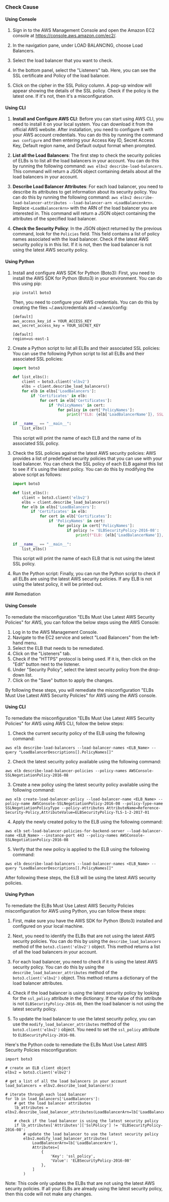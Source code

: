 

<Tabs><Tab title='Cause'>
### Check Cause

#### Using Console

1. Sign in to the AWS Management Console and open the Amazon EC2 console at https://console.aws.amazon.com/ec2/.
   
2. In the navigation pane, under LOAD BALANCING, choose Load Balancers.

3. Select the load balancer that you want to check.

4. In the bottom panel, select the "Listeners" tab. Here, you can see the SSL certificate and Policy of the load balancer.

5. Click on the cipher in the SSL Policy column. A pop-up window will appear showing the details of the SSL policy. Check if the policy is the latest one. If it's not, then it's a misconfiguration.

#### Using CLI

1. **Install and Configure AWS CLI**: Before you can start using AWS CLI, you need to install it on your local system. You can download it from the official AWS website. After installation, you need to configure it with your AWS account credentials. You can do this by running the command `aws configure` and then entering your Access Key ID, Secret Access Key, Default region name, and Default output format when prompted.

2. **List all the Load Balancers**: The first step to check the security policies of ELBs is to list all the load balancers in your account. You can do this by running the following command: `aws elbv2 describe-load-balancers`. This command will return a JSON object containing details about all the load balancers in your account.

3. **Describe Load Balancer Attributes**: For each load balancer, you need to describe its attributes to get information about its security policy. You can do this by running the following command: `aws elbv2 describe-load-balancer-attributes --load-balancer-arn <LoadBalancerArn>`. Replace `<LoadBalancerArn>` with the ARN of the load balancer you are interested in. This command will return a JSON object containing the attributes of the specified load balancer.

4. **Check the Security Policy**: In the JSON object returned by the previous command, look for the `Policies` field. This field contains a list of policy names associated with the load balancer. Check if the latest AWS security policy is in this list. If it is not, then the load balancer is not using the latest AWS security policy.

#### Using Python

1. Install and configure AWS SDK for Python (Boto3):
   First, you need to install the AWS SDK for Python (Boto3) in your environment. You can do this using pip:
   ```
   pip install boto3
   ```
   Then, you need to configure your AWS credentials. You can do this by creating the files ~/.aws/credentials and ~/.aws/config:
   ```
   [default]
   aws_access_key_id = YOUR_ACCESS_KEY
   aws_secret_access_key = YOUR_SECRET_KEY
   ```
   ```
   [default]
   region=us-east-1
   ```

2. Create a Python script to list all ELBs and their associated SSL policies:
   You can use the following Python script to list all ELBs and their associated SSL policies:
   ```python
   import boto3

   def list_elbs():
       client = boto3.client('elbv2')
       elbs = client.describe_load_balancers()
       for elb in elbs['LoadBalancers']:
           if 'Certificates' in elb:
               for cert in elb['Certificates']:
                   if 'PolicyNames' in cert:
                       for policy in cert['PolicyNames']:
                           print(f"ELB: {elb['LoadBalancerName']}, SSL Policy: {policy}")

   if __name__ == "__main__":
       list_elbs()
   ```
   This script will print the name of each ELB and the name of its associated SSL policy.

3. Check the SSL policies against the latest AWS security policies:
   AWS provides a list of predefined security policies that you can use with your load balancer. You can check the SSL policy of each ELB against this list to see if it's using the latest policy. You can do this by modifying the above script as follows:
   ```python
   import boto3

   def list_elbs():
       client = boto3.client('elbv2')
       elbs = client.describe_load_balancers()
       for elb in elbs['LoadBalancers']:
           if 'Certificates' in elb:
               for cert in elb['Certificates']:
                   if 'PolicyNames' in cert:
                       for policy in cert['PolicyNames']:
                           if policy != 'ELBSecurityPolicy-2016-08':  # replace with the name of the latest policy
                               print(f"ELB: {elb['LoadBalancerName']}, SSL Policy: {policy}")

   if __name__ == "__main__":
       list_elbs()
   ```
   This script will print the name of each ELB that is not using the latest SSL policy.

4. Run the Python script:
   Finally, you can run the Python script to check if all ELBs are using the latest AWS security policies. If any ELB is not using the latest policy, it will be printed out.

</Tab>

<Tab title='Remediation'>
### Remediation

#### Using Console

To remediate the misconfiguration "ELBs Must Use Latest AWS Security Policies" for AWS, you can follow the below steps using the AWS Console:

1. Log in to the AWS Management Console.
2. Navigate to the EC2 service and select "Load Balancers" from the left-hand menu.
3. Select the ELB that needs to be remediated.
4. Click on the "Listeners" tab.
5. Check if the "HTTPS" protocol is being used. If it is, then click on the "Edit" button next to the listener.
6. Under "Security Policy", select the latest security policy from the drop-down list.
7. Click on the "Save" button to apply the changes.

By following these steps, you will remediate the misconfiguration "ELBs Must Use Latest AWS Security Policies" for AWS using the AWS console.

#### Using CLI

To remediate the misconfiguration "ELBs Must Use Latest AWS Security Policies" for AWS using AWS CLI, follow the below steps:

1. Check the current security policy of the ELB using the following command:

```
aws elb describe-load-balancers --load-balancer-names <ELB_Name> --query "LoadBalancerDescriptions[].PolicyNames[]"
```

2. Check the latest security policy available using the following command:

```
aws elb describe-load-balancer-policies --policy-names AWSConsole-SSLNegotiationPolicy-2016-08
```

3. Create a new policy using the latest security policy available using the following command:

```
aws elb create-load-balancer-policy --load-balancer-name <ELB_Name> --policy-name AWSConsole-SSLNegotiationPolicy-2016-08 --policy-type-name SSLNegotiationPolicyType --policy-attributes AttributeName=Reference-Security-Policy,AttributeValue=ELBSecurityPolicy-TLS-1-2-2017-01
```

4. Apply the newly created policy to the ELB using the following command:

```
aws elb set-load-balancer-policies-for-backend-server --load-balancer-name <ELB_Name> --instance-port 443 --policy-names AWSConsole-SSLNegotiationPolicy-2016-08
```

5. Verify that the new policy is applied to the ELB using the following command:

```
aws elb describe-load-balancers --load-balancer-names <ELB_Name> --query "LoadBalancerDescriptions[].PolicyNames[]"
```

After following these steps, the ELB will be using the latest AWS security policies.

#### Using Python

To remediate the ELBs Must Use Latest AWS Security Policies misconfiguration for AWS using Python, you can follow these steps:

1. First, make sure you have the AWS SDK for Python (Boto3) installed and configured on your local machine.

2. Next, you need to identify the ELBs that are not using the latest AWS security policies. You can do this by using the `describe_load_balancers` method of the `boto3.client('elbv2')` object. This method returns a list of all the load balancers in your account.

3. For each load balancer, you need to check if it is using the latest AWS security policy. You can do this by using the `describe_load_balancer_attributes` method of the `boto3.client('elbv2')` object. This method returns a dictionary of the load balancer attributes.

4. Check if the load balancer is using the latest security policy by looking for the `ssl_policy` attribute in the dictionary. If the value of this attribute is not `ELBSecurityPolicy-2016-08`, then the load balancer is not using the latest security policy.

5. To update the load balancer to use the latest security policy, you can use the `modify_load_balancer_attributes` method of the `boto3.client('elbv2')` object. You need to set the `ssl_policy` attribute to `ELBSecurityPolicy-2016-08`.

Here's the Python code to remediate the ELBs Must Use Latest AWS Security Policies misconfiguration:

```
import boto3

# create an ELB client object
elbv2 = boto3.client('elbv2')

# get a list of all the load balancers in your account
load_balancers = elbv2.describe_load_balancers()

# iterate through each load balancer
for lb in load_balancers['LoadBalancers']:
    # get the load balancer attributes
    lb_attributes = elbv2.describe_load_balancer_attributes(LoadBalancerArn=lb['LoadBalancerArn'])
    
    # check if the load balancer is using the latest security policy
    if lb_attributes['Attributes']['SslPolicy'] != 'ELBSecurityPolicy-2016-08':
        # update the load balancer to use the latest security policy
        elbv2.modify_load_balancer_attributes(
            LoadBalancerArn=lb['LoadBalancerArn'],
            Attributes=[
                {
                    'Key': 'ssl_policy',
                    'Value': 'ELBSecurityPolicy-2016-08'
                },
            ]
        )
```

Note: This code only updates the ELBs that are not using the latest AWS security policies. If all your ELBs are already using the latest security policy, then this code will not make any changes.


</Tab>
</Tabs>